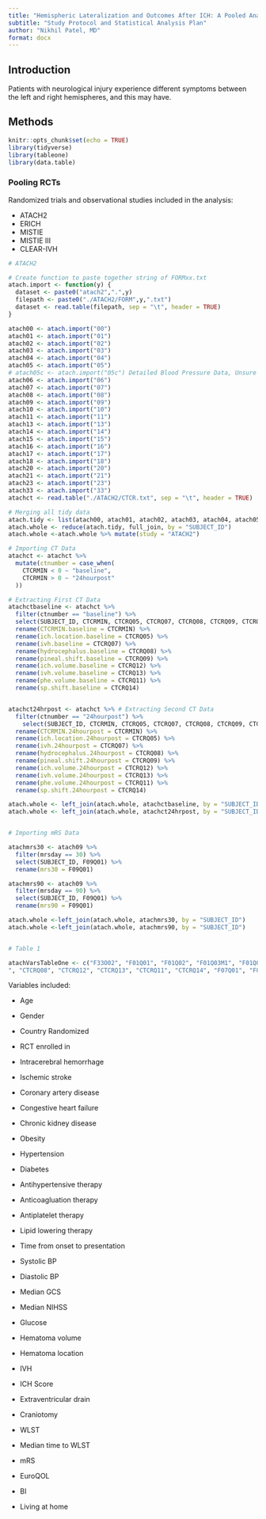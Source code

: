 ```yaml
---
title: "Hemispheric Lateralization and Outcomes After ICH: A Pooled Analysis of Clinical Trials"
subtitle: "Study Protocol and Statistical Analysis Plan"
author: "Nikhil Patel, MD"
format: docx
---
```


## Introduction

Patients with neurological injury experience different symptoms between the left and right hemispheres, and this may have.

## Methods

```r
knitr::opts_chunk$set(echo = TRUE)
library(tidyverse)
library(tableone)
library(data.table)
```

### Pooling RCTs

Randomized trials and observational studies included in the analysis:

-   ATACH2
-   ERICH
-   MISTIE
-   MISTIE III
-   CLEAR-IVH

```r

# ATACH2

# Create function to paste together string of FORMxx.txt
atach.import <- function(y) {
  dataset <- paste0("atach2",".",y)
  filepath <- paste0("./ATACH2/FORM",y,".txt")
  dataset <- read.table(filepath, sep = "\t", header = TRUE)
}

atach00 <- atach.import("00")
atach01 <- atach.import("01")
atach02 <- atach.import("02")
atach03 <- atach.import("03")
atach04 <- atach.import("04")
atach05 <- atach.import("05")
# atach05c <- atach.import("05c") Detailed Blood Pressure Data, Unsure if Needed
atach06 <- atach.import("06")
atach07 <- atach.import("07")
atach08 <- atach.import("08")
atach09 <- atach.import("09")
atach10 <- atach.import("10")
atach11 <- atach.import("11")
atach13 <- atach.import("13")
atach14 <- atach.import("14")
atach15 <- atach.import("15")
atach16 <- atach.import("16")
atach17 <- atach.import("17")
atach18 <- atach.import("18")
atach20 <- atach.import("20")
atach21 <- atach.import("21")
atach23 <- atach.import("23")
atach33 <- atach.import("33")
atachct <- read.table("./ATACH2/CTCR.txt", sep = "\t", header = TRUE)

# Merging all tidy data
atach.tidy <- list(atach00, atach01, atach02, atach03, atach04, atach05, atach07, atach08, atach11, atach16, atach17, atach21, atach33)
atach.whole <- reduce(atach.tidy, full_join, by = "SUBJECT_ID")
atach.whole <-atach.whole %>% mutate(study = "ATACH2")

# Importing CT Data
atachct <- atachct %>%
  mutate(ctnumber = case_when(
    CTCRMIN < 0 ~ "baseline",
    CTCRMIN > 0 ~ "24hourpost"
  ))

# Extracting First CT Data
atachctbaseline <- atachct %>% 
  filter(ctnumber == "baseline") %>%
  select(SUBJECT_ID, CTCRMIN, CTCRQ05, CTCRQ07, CTCRQ08, CTCRQ09, CTCRQ12, CTCRQ13, CTCRQ11, CTCRQ14) %>%
  rename(CTCRMIN.baseline = CTCRMIN) %>%
  rename(ich.location.baseline = CTCRQ05) %>%
  rename(ivh.baseline = CTCRQ07) %>%
  rename(hydrocephalus.baseline = CTCRQ08) %>%
  rename(pineal.shift.baseline = CTCRQ09) %>%
  rename(ich.volume.baseline = CTCRQ12) %>%
  rename(ivh.volume.baseline = CTCRQ13) %>%
  rename(phe.volume.baseline = CTCRQ11) %>%
  rename(sp.shift.baseline = CTCRQ14)


atachct24hrpost <- atachct %>% # Extracting Second CT Data
  filter(ctnumber == "24hourpost") %>%
    select(SUBJECT_ID, CTCRMIN, CTCRQ05, CTCRQ07, CTCRQ08, CTCRQ09, CTCRQ12, CTCRQ13, CTCRQ11, CTCRQ14) %>%
  rename(CTCRMIN.24hourpost = CTCRMIN) %>%
  rename(ich.location.24hourpost = CTCRQ05) %>%
  rename(ivh.24hourpost = CTCRQ07) %>%
  rename(hydrocephalus.24hourpost = CTCRQ08) %>%
  rename(pineal.shift.24hourpost = CTCRQ09) %>%
  rename(ich.volume.24hourpost = CTCRQ12) %>%
  rename(ivh.volume.24hourpost = CTCRQ13) %>%
  rename(phe.volume.24hourpost = CTCRQ11) %>%
  rename(sp.shift.24hourpost = CTCRQ14)

atach.whole <- left_join(atach.whole, atachctbaseline, by = "SUBJECT_ID")
atach.whole <- left_join(atach.whole, atachct24hrpost, by = "SUBJECT_ID")


# Importing mRS Data

atachmrs30 <- atach09 %>%
  filter(mrsday == 30) %>%
  select(SUBJECT_ID, F09Q01) %>%
  rename(mrs30 = F09Q01)

atachmrs90 <- atach09 %>%
  filter(mrsday == 90) %>%
  select(SUBJECT_ID, F09Q01) %>%
  rename(mrs90 = F09Q01)

atach.whole <-left_join(atach.whole, atachmrs30, by = "SUBJECT_ID")
atach.whole <-left_join(atach.whole, atachmrs90, by = "SUBJECT_ID")


# Table 1

atachVarsTableOne <- c("F33O02", "F01Q01", "F01Q02", "F01Q03M1", "F01Q03M2", "F01Q03M3", "F01Q03M5", "F01Q03M6", "F01Q03M7", "SITE_ID", "COUNTRY", "F03Q01", "F03Q04", "F03Q05", "F03Q06", "F03Q07", "F03Q09", "F03Q12", "F03Q13", "F04Q01", "F04Q03", "F00Q02MIN", "F05Q07a", "F05Q07b", "F33Q04", "F10Q22", "F15Q11", "F15Q04", "F15Q07", "F15Q09", "F15Q12", "F15Q17", "CTCRQ05", "CTCRQ07
", "CTCRQ08", "CTCRQ12", "CTCRQ13", "CTCRQ11", "CTCRQ14", "F07Q01", "F07Q02", "F07Q11", "F07Q04DAY", "F07Q05", "F07Q07", "F07Q08", "F07Q09DAY")


```

Variables included:

-   Age

-   Gender

-   Country Randomized

-   RCT enrolled in

-   Intracerebral hemorrhage

-   Ischemic stroke

-   Coronary artery disease

-   Congestive heart failure

-   Chronic kidney disease

-   Obesity

-   Hypertension

-   Diabetes

-   Antihypertensive therapy

-   Anticoagluation therapy

-   Antiplatelet therapy

-   Lipid lowering therapy

-   Time from onset to presentation

-   Systolic BP

-   Diastolic BP

-   Median GCS

-   Median NIHSS

-   Glucose

-   Hematoma volume

-   Hematoma location

-   IVH

-   ICH Score

-   Extraventricular drain

-   Craniotomy

-   WLST

-   Median time to WLST

-   mRS

-   EuroQOL

-   BI

-   Living at home
